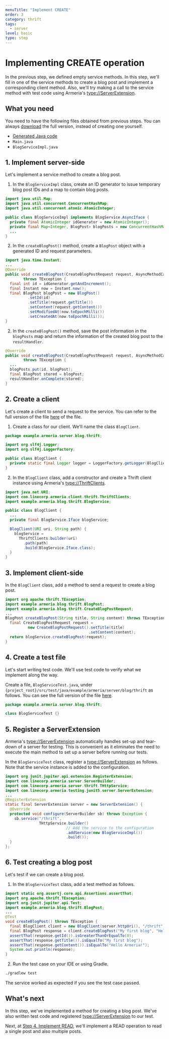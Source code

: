 ```yaml
---
menuTitle: "Implement CREATE"
order: 3
category: thrift
tags:
  - server
level: basic
type: step
---
```


# Implementing CREATE operation

In the previous step, we defined empty service methods.
In this step, we'll fill in one of the service methods to create a blog post and implement a corresponding client method.
Also, we'll try making a call to the service method with test code using Armeria's <type://ServerExtension>.

<TutorialSteps current={3} />

## What you need

You need to have the following files obtained from previous steps.
You can always [download](https://github.com/line/armeria-examples/tree/main/tutorials/thrift) the full version, instead of creating one yourself.

- [Generated Java code](/tutorials/thrift/blog/define-service#3-compile-the-thrift-file)
- `Main.java`
- `BlogServiceImpl.java`

## 1. Implement server-side

Let's implement a service method to create a blog post.

1. In the `BlogServiceImpl` class, create an ID generator to issue temporary blog post IDs and a map to contain blog posts.
  ```java filename=BlogServiceImpl.java
  import java.util.Map;
  import java.util.concurrent.ConcurrentHashMap;
  import java.util.concurrent.atomic.AtomicInteger;

  public class BlogServiceImpl implements BlogService.AsyncIface {
    private final AtomicInteger idGenerator = new AtomicInteger();
    private final Map<Integer, BlogPost> blogPosts = new ConcurrentHashMap<>();
    ...
  }
  ```
2. In the `createBlogPost()` method, create a `BlogPost` object with a generated ID and request parameters.
  ```java filename=BlogServiceImpl.java
  import java.time.Instant;
  ...
  @Override
  public void createBlogPost(CreateBlogPostRequest request, AsyncMethodCallback<BlogPost> resultHandler)
          throws TException {
    final int id = idGenerator.getAndIncrement();
    final Instant now = Instant.now();
    final BlogPost blogPost = new BlogPost()
            .setId(id)
            .setTitle(request.getTitle())
            .setContent(request.getContent())
            .setModifiedAt(now.toEpochMilli())
            .setCreatedAt(now.toEpochMilli());
  }
  ```
2. In the `createBlogPost()` method, save the post information in the `blogPosts` map and return the information of the created blog post to the `resultHandler`.
  ```java filename=BlogServiceImpl.java
  @Override
  public void createBlogPost(CreateBlogPostRequest request, AsyncMethodCallback<BlogPost> resultHandler)
          throws TException {
    ...
    blogPosts.put(id, blogPost);
    final BlogPost stored = blogPost;
    resultHandler.onComplete(stored);
  }
  ```

## 2. Create a client

Let's create a client to send a request to the service.
You can refer to the full version of the file [here](https://github.com/line/armeria-examples/blob/main/tutorials/thrift/src/main/java/example/armeria/server/blog/thrift/BlogClient.java) of the file.

1. Create a class for our client. We'll name the class `BlogClient`.
  ```java filename=BlogClient.java
  package example.armeria.server.blog.thrift;

  import org.slf4j.Logger;
  import org.slf4j.LoggerFactory;

  public class BlogClient {
    private static final Logger logger = LoggerFactory.getLogger(BlogClient.class);
  }
  ```
2. In the `BlogClient` class, add a constructor and create a Thrift client instance using Armeria's <type://ThriftClients>.
  ```java filename=BlogClient.java
  import java.net.URI;
  import com.linecorp.armeria.client.thrift.ThriftClients;
  import example.armeria.blog.thrift.BlogService;

  public class BlogClient {
    ...
    private final BlogService.Iface blogService;

    BlogClient(URI uri, String path) {
      blogService =
        ThriftClients.builder(uri)
          .path(path)
          .build(BlogService.Iface.class);
    }
  }
  ```

## 3. Implement client-side

In the `BlogClient` class, add a method to send a request to create a blog post.

```java filename=BlogClient.java
import org.apache.thrift.TException;
import example.armeria.blog.thrift.BlogPost;
import example.armeria.blog.thrift.CreateBlogPostRequest;
...
BlogPost createBlogPost(String title, String content) throws TException {
  final CreateBlogPostRequest request =
          new CreateBlogPostRequest().setTitle(title)
                                     .setContent(content);
  return blogService.createBlogPost(request);
}
```

## 4. Create a test file

Let's start writing test code.
We'll use test code to verify what we implement along the way.

Create a file, `BlogServiceTest.java`, under `{project_root}/src/test/java/example/armeria/server/blog/thrift` as follows.
You can see the full version of the file [here](https://github.com/line/armeria-examples/blob/main/tutorials/thrift/src/test/java/example/armeria/server/blog/thrift/BlogServiceTest.java).
```java filename=BlogServiceTest.java
package example.armeria.server.blog.thrift;

class BlogServiceTest {}
```

## 5. Register a ServerExtension

Armeria's <type://ServerExtension> automatically handles set-up and tear-down of a server for testing.
This is convenient as it eliminates the need to execute the main method to set up a server before running our tests.

In the `BlogServiceTest` class, register a <type://ServerExtension> as follows.
Note that the service instance is added to the configuration.

```java filename=BlogServiceTest.java
import org.junit.jupiter.api.extension.RegisterExtension;
import com.linecorp.armeria.server.ServerBuilder;
import com.linecorp.armeria.server.thrift.THttpService;
import com.linecorp.armeria.testing.junit5.server.ServerExtension;
...
@RegisterExtension
static final ServerExtension server = new ServerExtension() {
  @Override
  protected void configure(ServerBuilder sb) throws Exception {
    sb.service("/thrift",
               THttpService.builder()
                           // Add the service to the configuration
                           .addService(new BlogServiceImpl())
                           .build());
  }
};
```

## 6. Test creating a blog post

Let's test if we can create a blog post.

1. In the `BlogServiceTest` class, add a test method as follows.
  ```java filename=BlogServiceTest.java
  import static org.assertj.core.api.Assertions.assertThat;
  import org.apache.thrift.TException;
  import org.junit.jupiter.api.Test;
  import example.armeria.blog.thrift.BlogPost;
  ...
  @Test
  void createBlogPost() throws TException {
    final BlogClient client = new BlogClient(server.httpUri(), "/thrift");
    final BlogPost response = client.createBlogPost("My first blog", "Hello Armeria!");
    assertThat(response.getId()).isGreaterThanOrEqualTo(0);
    assertThat(response.getTitle()).isEqualTo("My first blog");
    assertThat(response.getContent()).isEqualTo("Hello Armeria!");
    System.out.println(response);
  }
  ```
2. Run the test case on your IDE or using Gradle.
  ```bash
  ./gradlew test
  ```

  The service worked as expected if you see the test case passed.

## What's next

In this step, we've implemented a method for creating a blog post.
We've also written test code and registered <type://ServerExtension> to our test.

Next, at [Step 4. Implement READ](/tutorials/thrift/blog/implement-read), we'll implement a READ operation to read a single post and also multiple posts.

<TutorialSteps current={3} />
